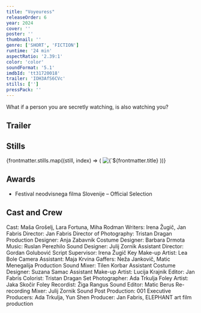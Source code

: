 ```yaml
---
title: "Voyeuress"
releaseOrder: 6
year: 2024
cover: ''
poster: ''
thumbnail: ''
genre: ['SHORT', 'FICTION']
runtime: '24 min'
aspectRatio: '2.39:1'
color: 'color'
soundFormat: '5.1'
imdbId: 'tt31720018'
trailer: 'IOH3AfS6CVc'
stills: ['']
pressPack: ''
---
```



What if a person you are secretly watching, is also watching you?

## Trailer

<YouTube id={frontmatter.trailer} class="md:mx-24 xl:mx-12 my-6" />

## Stills

<div class="grid grid-cols-1 sm:grid-cols-2 lg:grid-cols-3 gap-2">
    {frontmatter.stills.map((still, index) => (
        <img src={still} alt={`${frontmatter.title} - Still ${index}`} class="!my-0" />
    ))}
</div>

## Awards

- Festival neodvisnega filma Slovenije – Official Selection

## Cast and Crew

<span class="font-light">Cast:</span> <span class="font-medium">Maša Grošelj, Lara Fortuna, Miha Rodman</span>
<span class="font-light">Writers:</span> <span class="font-medium">Irena Žugič, Jan Fabris</span>
<span class="font-light">Director:</span> <span class="font-medium">Jan Fabris</span>
<span class="font-light">Director of Photography:</span> <span class="font-medium">Tristan Dragan</span>
<span class="font-light">Production Designer:</span> <span class="font-medium">Anja Zabavnik</span>
<span class="font-light">Costume Designer:</span> <span class="font-medium">Barbara Drmota</span>
<span class="font-light">Music:</span> <span class="font-medium">Ruslan Perezhilo</span>
<span class="font-light">Sound Designer:</span> <span class="font-medium">Julij Zornik</span>
<span class="font-light">Assistant Director:</span> <span class="font-medium">Gordan Golubović</span>
<span class="font-light">Script Supervisor:</span> <span class="font-medium">Irena Žugič</span>
<span class="font-light">Key Make-up Artist:</span> <span class="font-medium">Lea Bole</span>
<span class="font-light">Camera Assistant:</span> <span class="font-medium">Maja Krvina</span>
<span class="font-light">Gaffers:</span> <span class="font-medium">Neža Jankovič, Matic Menegalija</span>
<span class="font-light">Production Sound Mixer:</span> <span class="font-medium">Tilen Korbar</span>
<span class="font-light">Assistant Costume Designer:</span> <span class="font-medium">Suzana Samac</span>
<span class="font-light">Assistant Make-up Artist:</span> <span class="font-medium">Lucija Krajnik</span>
<span class="font-light">Editor:</span> <span class="font-medium">Jan Fabris</span>
<span class="font-light">Colorist:</span> <span class="font-medium">Tristan Dragan</span>
<span class="font-light">Set Photographer:</span> <span class="font-medium">Ada Trkulja</span>
<span class="font-light">Foley Artist:</span> <span class="font-medium">Jaka Skočir</span>
<span class="font-light">Foley Recordist:</span> <span class="font-medium">Žiga Rangus</span>
<span class="font-light">Sound Editor:</span> <span class="font-medium">Matic Berus</span>
<span class="font-light">Re-recording Mixer:</span> <span class="font-medium">Julij Zornik</span>
<span class="font-light">Sound Post Production:</span> <span class="font-medium">001</span>
<span class="font-light">Executive Producers:</span> <span class="font-medium">Ada Trkulja, Yun Shen</span>
<span class="font-light">Producer:</span> <span class="font-medium">Jan Fabris, ELEPHANT art film production</span>
